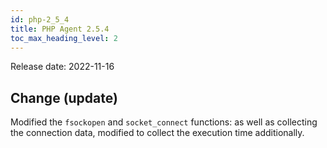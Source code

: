 ```yaml
---
id: php-2_5_4
title: PHP Agent 2.5.4
toc_max_heading_level: 2
---
```



Release date: 2022-11-16

## Change (update)

Modified the `fsockopen` and `socket_connect` functions: as well as collecting the connection data, modified to collect the execution time additionally.
